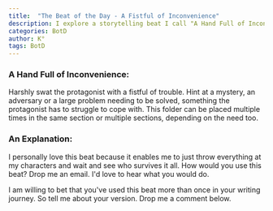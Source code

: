 ```yaml
---
title:  "The Beat of the Day - A Fistful of Inconvenience"
description: I explore a storytelling beat I call "A Hand Full of Inconvenience" - a technique for throwing multiple challenges at characters simultaneously to test their resilience and reveal their true nature. By introducing mysteries, adversaries, or complex problems that demand immediate attention, this versatile beat can be used repeatedly throughout different sections of your story to maintain tension and drive character development. I find it particularly useful for seeing how characters survive when everything goes wrong at once.
categories: BotD
author: K°
tags: BotD
---
```


### A Hand Full of Inconvenience:
Harshly swat the protagonist with a fistful of trouble. Hint at a mystery, an adversary or a large problem needing to be solved, something the protagonist has to struggle to cope with. This folder can be placed multiple times in the same section or multiple sections, depending on the need too.

### An Explanation:
I personally love this beat because it enables me to just throw everything at my characters and wait and see who survives it all. How would you use this beat? Drop me an email. I'd love to hear what you would do.

I am willing to bet that you've used this beat more than once in your writing journey. So tell me about your version. Drop me a comment below.
